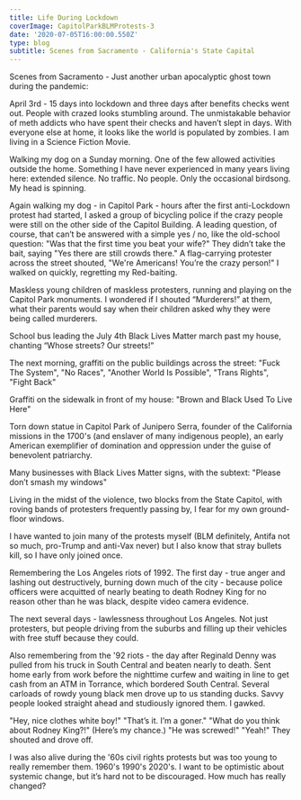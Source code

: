 ---
title: Life During Lockdown
coverImage: CapitolParkBLMProtests-3
date: '2020-07-05T16:00:00.550Z'
type: blog
subtitle: Scenes from Sacramento - California's State Capital
---

Scenes from Sacramento - Just another urban apocalyptic ghost town during the pandemic:

April 3rd - 15 days into lockdown and three days after benefits checks went out. People with crazed looks stumbling around. The unmistakable behavior of meth addicts who have spent their checks and haven’t slept in days. With everyone else at home, it looks like the world is populated by zombies. I am living in a Science Fiction Movie.

Walking my dog on a Sunday morning. One of the few allowed activities outside the home. Something I have never experienced in many years living here: extended silence. No traffic. No people. Only the occasional birdsong. My head is spinning.

Again walking my dog - in Capitol Park - hours after the first anti-Lockdown protest had started, I asked a group of bicycling police if the crazy people were still on the other side of the Capitol Building. A leading question, of course, that can’t be answered with a simple yes / no, like the old-school question: "Was that the first time you beat your wife?" They didn’t take the bait, saying "Yes there are still crowds there." A flag-carrying protester across the street shouted, "We're Americans! You’re the crazy person!" I walked on quickly, regretting my Red-baiting.

Maskless young children of maskless protesters, running and playing on the Capitol Park monuments. I wondered if I shouted “Murderers!” at them, what their parents would say when their children asked why they were being called murderers.

School bus leading the July 4th Black Lives Matter march past my house, chanting “Whose streets? Our streets!”

The next morning, graffiti on the public buildings across the street: "Fuck The System", "No Races", "Another World Is Possible", "Trans Rights", "Fight Back"

Graffiti on the sidewalk in front of my house: "Brown and Black Used To Live Here"

Torn down statue in Capitol Park of Junipero Serra, founder of the California missions in the 1700's (and enslaver of many indigenous people), an early American exemplifier of domination and oppression under the guise of benevolent patriarchy.

Many businesses with Black Lives Matter signs, with the subtext: "Please don’t smash my windows"

Living in the midst of the violence, two blocks from the State Capitol, with roving bands of protesters frequently passing by, I fear for my own ground-floor windows.

I have wanted to join many of the protests myself (BLM definitely, Antifa not so much, pro-Trump and anti-Vax never) but I also know that stray bullets kill, so I have only joined once.

Remembering the Los Angeles riots of 1992. The first day - true anger and lashing out destructively, burning down much of the city - because police officers were acquitted of nearly beating to death Rodney King for no reason other than he was black, despite video camera evidence.

The next several days -  lawlessness throughout Los Angeles. Not just protesters, but people driving from the suburbs and filling up their vehicles with free stuff because they could.

Also remembering from the '92 riots - the day after Reginald Denny was pulled from his truck in South Central and beaten nearly to death. Sent home early from work before the nighttime curfew and waiting in line to get cash from an ATM in Torrance, which bordered South Central. Several carloads of rowdy young black men drove up to us standing ducks. Savvy people looked straight ahead and studiously ignored them. I gawked.

"Hey, nice clothes white boy!"  "That’s it. I’m a goner." "What do you think about Rodney King?!" (Here’s my chance.) "He was screwed!" "Yeah!" They shouted and drove off.

I was also alive during the '60s civil rights protests but was too young to really remember them. 1960's 1990's 2020's. I want to be optimistic about systemic change, but it’s hard not to be discouraged. How much has really changed? 

<PandemicProtestsSlideShow />

